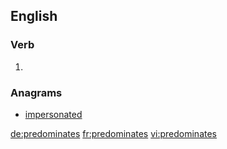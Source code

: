==English==

===Verb===
{{head|en}}

# {{en-third-person singular of|predominate}}

===Anagrams===
* [[impersonated#English|impersonated]]

[[de:predominates]]
[[fr:predominates]]
[[vi:predominates]]